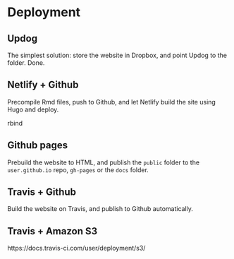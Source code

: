 # Deployment

## Updog

The simplest solution: store the website in Dropbox, and point Updog to the folder. Done.

## Netlify + Github

Precompile Rmd files, push to Github, and let Netlify build the site using Hugo and deploy.

rbind

## Github pages

Prebuild the website to HTML, and publish the `public` folder to the `user.github.io` repo, `gh-pages` or the `docs` folder.

## Travis + Github

Build the website on Travis, and publish to Github automatically.

## Travis + Amazon S3

https://docs.travis-ci.com/user/deployment/s3/
